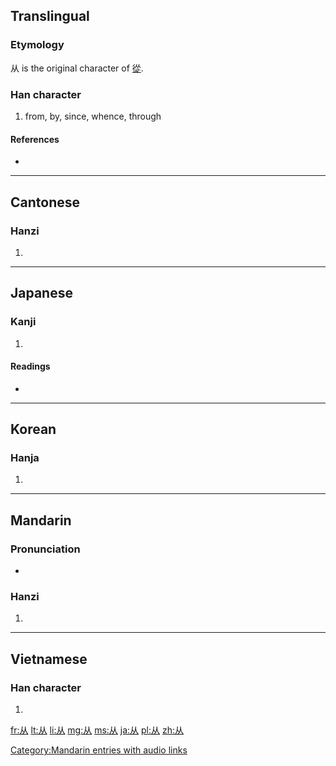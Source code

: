 {{also|從|丛|人人}}
==Translingual==

===Etymology===
{{Han compound|人|人|c1=s|c2=p|ls=ic}}

从 is the original character of [[從]].

===Han character===
{{Han char|rn=9|rad=人|as=02|sn=4|four=|canj=人人 (OO)}}

# from, by, since, whence, through

====References====
* {{Han ref|kx=0092.030|dkj=00362|dj=0195.010|hdz=10105.030|uh=4ECE|ud=20174}}

----

==Cantonese==

===Hanzi===
{{yue-hanzi|jyut=|y=chung4|tra=從}}

# {{defn|lang=yue|sort=人02}}

----

==Japanese==

===Kanji===
{{ja-kanji|grade=|rs=人02}}

# {{defn|lang=ja|sort=人02}}

====Readings====
* {{ja-readings|on=[[じゅう]] (jū), [[しょう]] (shō), [[じゅ]] (ju)|kun=[[したがう]] (shitagau), [[より]] (yori)}}

----

==Korean==

===Hanja===
{{ko-hanja|hangeul=종|rv=jong|mr=chong}}

# {{defn|lang=ko|sort=人02}}

----

==Mandarin==

===Pronunciation===
* {{audio|zh-cóng.ogg|audio}}

===Hanzi===
{{cmn-hanzi|tra=從|pin=[[cóng]] ([[cong2]])|wg=ts'ung<sup>2</sup>}}

# {{defn|lang=cmn|sort=人02}}

[[Category:Mandarin entries with audio links]]

----

==Vietnamese==

===Han character===
{{vi-hantu|[[tòng]], [[tùng]], [[tụng]]|rs=人02}}

# {{defn|lang=vi|sort=人02}}

[[fr:从]]
[[lt:从]]
[[li:从]]
[[mg:从]]
[[ms:从]]
[[ja:从]]
[[pl:从]]
[[zh:从]]